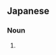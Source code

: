 ==Japanese==
{{ja-kanjitab|そ|けい|yomi=o}}

===Noun===
{{ja-noun|そけい}}

# {{alternative spelling of|鼠蹊|lang=ja}}